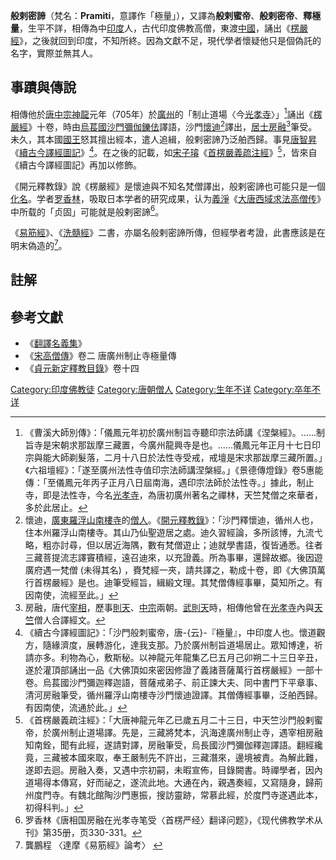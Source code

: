 '''般剌密諦'''（梵名：'''Pramiti'''，意譯作「極量」），又譯為'''般剌蜜帝'''、'''般剌密帝'''、'''釋極量'''，生平不詳，相傳為中[[印度|印度]]人，古代印度佛教高僧，東渡[[中國|中國]]，誦出《[[楞嚴經|楞嚴經]]》，之後就回到印度，不知所終。因為文獻不足，現代學者懷疑他只是個偽託的名字，實際並無其人。

==事蹟與傳說==
相傳他於[[唐中宗|唐中宗]][[神龍|神龍]]元年（705年）於[[廣州|廣州]]的「制止道場〈今[[光孝寺_(廣州)|光孝寺]]〉」<ref>《曹溪大師別傳》：「儀鳳元年初於廣州制旨寺聽印宗法師講《涅槃經》。......制旨寺是宋朝求那跋摩三藏置，今廣州龍興寺是也。......儀鳳元年正月十七日印宗與能大師剃髮落，二月十八日於法性寺受戒，戒壇是宋求那跋摩三藏所置。」《六祖壇經》：「遂至廣州法性寺值印宗法師講涅槃經。」《景德傳燈錄》卷5惠能傳：「至儀鳳元年丙子正月八日屆南海，遇印宗法師於法性寺。」據此，制止寺，即是法性寺，今名[[光孝寺|光孝寺]]，為唐初廣州著名之禪林，天竺梵僧之來華者，多於此居止。</ref>誦出《[[楞嚴經|楞嚴經]]》十卷，時由[[烏仗那|烏萇國]][[沙門|沙門]][[彌伽鑠佉|彌伽鑠佉]]譯語，沙門[[懷迪|懷迪]]<ref>懷迪，[[廣東|廣東]][[羅浮山|羅浮山]][[南樓寺|南樓寺]]的[[僧人|僧人]]。《[[開元釋教錄|開元釋教錄]]》：「沙門釋懷迪，循州人也，住本州羅浮山南樓寺。其山乃仙聖遊居之處。迪久習經論，多所該博，九流弋略，粗亦討尋，但以居近海隅，數有梵僧遊止；迪就學書語，復皆通悉。往者三藏菩提流志譯竇積經，遠召迪來，以充證義。所為事畢，還歸故鄉。後因遊廣府遇一梵僧 (未得其名) ，賚梵經一夾，請共譯之，勒成十卷，即《大佛頂萬行首楞嚴經》是也。迪筆受經旨，緝緞文理。其梵僧傳經事畢，莫知所之。有因南使，流經至此。」</ref>譯出，[[居士|居士]][[房融|房融]]<ref>房融，唐代[[宰相|宰相]]，歷事[[武則天|則天]]、[[唐中宗|中宗]]兩朝。[[武則天|武則天]]時，相傳他曾在[[光孝寺|光孝寺]]內與[[天竺|天竺]]僧人合譯經文。</ref>筆受。未久，其本國[[國王|國王]]怒其擅出經本，遣人追緝，般剌密諦乃泛舶西歸。事見[[唐智昇|唐智昇]]《[[續古今譯經圖記|續古今譯經圖記]]》<ref>《續古今譯經圖記》：「沙門般刺蜜帝，唐-{云}-『極量』，中印度人也。懷道觀方，隨緣濟度，展轉游化，達我支那。乃於廣州制旨道場居止。眾知博達，祈請亦多。利物為心，敷斯秘。以神龍元年龍集乙巳五月己卯朔二十三日辛丑，遂於灌頂部誦出一品《大佛頂如來密因修證了義諸菩薩萬行首楞嚴經》一部十卷。烏萇國沙門彌迦釋迦語，菩薩戒弟子、前正諫大夫、同中書門下平章事、清河房融筆受，循州羅浮山南樓寺沙門懷迪證譯。其僧傳經事畢，泛舶西歸。有因南使，流通於此。」</ref>。在之後的記載，如[[宋子璿|宋子璿]]《[[首楞嚴義疏注經|首楞嚴義疏注經]]》<ref>《首楞嚴義疏注經》：「大唐神龍元年乙已歲五月二十三日，中天竺沙門般剌蜜帝，於廣州制止道場譯。先是，三藏將梵本，汎海達廣州制止寺，遇宰相房融知南銓，聞有此經，遂請對譯，房融筆受，烏長國沙門彌伽釋迦譯語。翻經纔竟，三藏被本國來取，奉王嚴制先不許出，三藏潛來，邊境被責。為解此難，遂即去迴。房融入奏，又遇中宗初嗣，未暇宣佈，目錄闕書。時禪學者，因內道場得本傳寫，好而祕之，遂流此地。大通在內，親遇奏經，又寫隨身，歸荊州度門寺。有魏北館陶沙門惠振，搜訪靈跡，常慕此經，於度門寺遂遇此本，初得科判。」</ref>，皆來自《續古今譯經圖記》再加以修飾。

{{Fact|[[近代|近代]]有[[學者|學者]]疑《[[楞嚴經|楞嚴經]]》為[[唐朝|唐朝]]的[[漢人|漢人]]自撰，非般剌密諦所傳。<ref>梁啟超〈古書真偽及其年代．第一章〉：「佛教有一部最通行最有名的書叫《楞嚴經》，此書歷宋、元、明、清，直到現在在佛學中勢力還是很大，其中論佛理精闢之處固不少，但是與佛理矛盾衝突的地方亦是很多。如神仙之力說，是道家的主張，佛教本主無神論，然《楞嚴經》中不少談及神仙的話，遂令道佛界限弄得不清楚了。《楞嚴經》到現在還沒有人根本否認牠，說牠是接班人假造的，我想作一篇《辨僞考》，材料倒收集得不少了，可惜還沒有作成。認真研究佛教，應當用辨僞書的方法，考求此書的真僞，如果屬僞就可以把牠燒了。全書文章極美，四字一句，可惜思想混淆，把粗淺卑劣的道家言和片段支離的宋儒學說參雜下去，便弄糟了。若不辨清楚，作爲佛教寶典，仔細研究，或混合儒、釋、道三种思想，冶爲一爐，還說佛家真相如此，豈不枉費力氣？」</ref>|time=2018-07-29T21:37:39+00:00}}《開元釋教錄》說《楞嚴經》是懷迪與不知名梵僧譯出，般剌密諦也可能只是一個[[化名|化名]]。学者[[罗香林|罗香林]]，吸取日本学者的研究成果，认为[[義淨|義淨]]《[[大唐西域求法高僧传|大唐西域求法高僧传]]》中所载的「贞固」可能就是般剌密諦<ref>罗香林《唐相国房融在光孝寺笔受〈首楞严经〉翻译问题》，《现代佛教学术从刊》第35册，页330-331。</ref>。

《[[易筋經|易筋經]]》、《[[洗髓經|洗髓經]]》二書，亦屬名般剌密諦所傳，但經學者考證，此書應該是在明末偽造的<ref>龔鵬程 〈達摩《易筋經》論考〉 {{cite web |url=http://tgclong.myweb.hinet.net/tgcchlun12.htm |title=存档副本 |accessdate=2008-05-04 |deadurl=yes |archiveurl=https://web.archive.org/web/20080103140222/http://tgclong.myweb.hinet.net/tgcchlun12.htm |archivedate=2008-01-03 }}</ref>。

==註解==
{{reflist}}

==參考文獻==
{{refbegin}}
*《[[翻譯名義集|翻譯名義集]]》
*《[[宋高僧傳|宋高僧傳]]》卷二 唐廣州制止寺極量傳
*《[[貞元新定釋教目錄|貞元新定釋教目錄]]》卷十四
{{refend}}

[[Category:印度佛教徒|Category:印度佛教徒]]
[[Category:唐朝僧人|Category:唐朝僧人]]
[[Category:生年不详|Category:生年不详]]
[[Category:卒年不详|Category:卒年不详]]